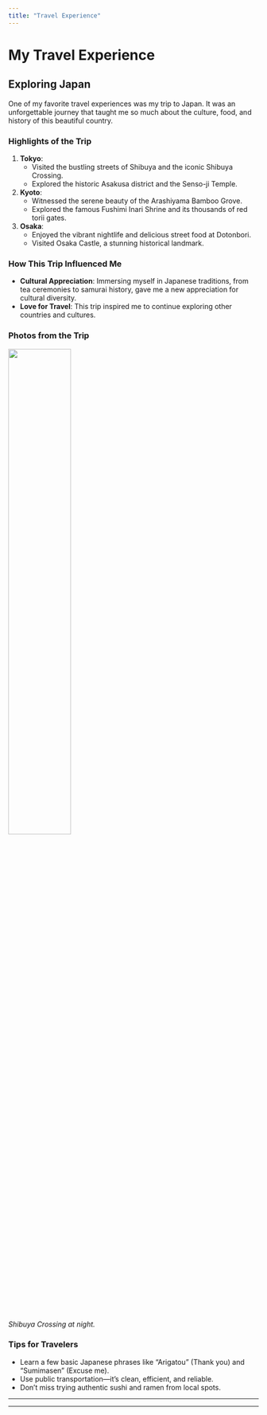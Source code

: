 ```yaml
---
title: "Travel Experience"
---
```


# My Travel Experience  

## Exploring Japan  

One of my favorite travel experiences was my trip to Japan. It was an unforgettable journey that taught me so much about the culture, food, and history of this beautiful country.  

### Highlights of the Trip  

1. **Tokyo**:  
   - Visited the bustling streets of Shibuya and the iconic Shibuya Crossing.  
   - Explored the historic Asakusa district and the Senso-ji Temple.  

2. **Kyoto**:  
   - Witnessed the serene beauty of the Arashiyama Bamboo Grove.  
   - Explored the famous Fushimi Inari Shrine and its thousands of red torii gates.  

3. **Osaka**:  
   - Enjoyed the vibrant nightlife and delicious street food at Dotonbori.  
   - Visited Osaka Castle, a stunning historical landmark.  

### How This Trip Influenced Me  

- **Cultural Appreciation**: Immersing myself in Japanese traditions, from tea ceremonies to samurai history, gave me a new appreciation for cultural diversity.  
- **Love for Travel**: This trip inspired me to continue exploring other countries and cultures.  

### Photos from the Trip  

![](shibuya.jpg){fig-align="center" width="50%"}  
*Shibuya Crossing at night.*  


### Tips for Travelers  

- Learn a few basic Japanese phrases like "Arigatou" (Thank you) and "Sumimasen" (Excuse me).  
- Use public transportation—it’s clean, efficient, and reliable.  
- Don’t miss trying authentic sushi and ramen from local spots.  

---

---


